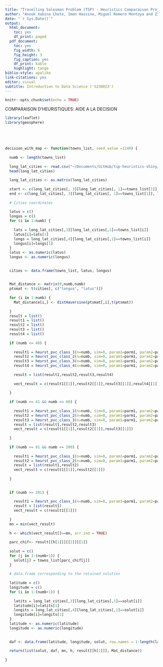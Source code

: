 ```yaml
---
title: "Travelling Salesman Problem (TSP) - Heuristics Comparaison Project"
author: "Anouk Xabina Lhote, Imen Hassine, Miguel Romero Montoya and Zildete Landim Crausaz"
date: "`r Sys.Date()`"
output:
  html_document:
    toc: yes
    df_print: paged
  pdf_document:
    toc: yes
    fig_width: 6
    fig_height: 3
    fig_caption: yes
    df_print: kable
    highlight: tango
biblio-style: apalike
link-citations: yes
editor: visual
subtitle: Introduction to Data Science ('S230023')
---
```


```r
knitr::opts_chunk$set(echo = TRUE)
```

COMPARAISON D'HEURISTIQUES: AIDE A LA DECISION

```r
library(leaflet)
library(geosphere)





decision_with_map <- function(towns_list, seed_value =1240) {
  
  numb <- length(towns_list)
  
  long_lat_cities <- read.csv("~/Documents/GitHub/tsp-heuristics-shiny/worldcities.csv")
  head(long_lat_cities)
  
  long_lat_cities <- as.matrix(long_lat_cities)
  
  start <- c(long_lat_cities[, 3][long_lat_cities[, 1]==towns_list[1]], long_lat_cities[, 4][long_lat_cities[, 1]==towns_list[1]]) # Paris
  end <- c(long_lat_cities[, 3][long_lat_cities[, 1]==towns_list[1]], long_lat_cities[, 4][long_lat_cities[, 1]==towns_list[1]]) # Paris
  
  # Cities coordinates
  
  latus = c()
  longus = c()
  for (i in 1:numb) {
    
    lats = long_lat_cities[,3][long_lat_cities[,1]==towns_list[i]]
    latus[i]=lats[1]
    longs = long_lat_cities[,4][long_lat_cities[,1]==towns_list[i]]
    longus[i]=longs[1]
  }
  latus <- as.numeric(latus)
  longus <- as.numeric(longus)
  
  
  cities <- data.frame(towns_list, latus, longus)
  
  
  Mat_distance <- matrix(0,numb,numb)
  ptsmat <- t(cities[, c("longus", "latus")])
  
  for (i in 1:numb) {
    Mat_distance[i,] <- distHaversine(ptsmat[,i],t(ptsmat))
    
  }
  result = list()
  result1 = list()
  result2 = list()
  result3 = list()
  result4 = list()
  
  if (numb <= 40) {
    
    result1 = heurst_pvc_class_1(n=numb, sim=0, param1=parm1, param2=parm2, seed=seed_value, Matchoice=Mat_distance)
    result2 = heurst_pvc_class_2(n=numb, sim=0, param1=parm1, param2=parm2, seed=seed_value, Matchoice=Mat_distance)
    result3 = heurst_pvc_class_3(n=numb, sim=0, param1=parm1, param2=parm2, seed=seed_value, Matchoice=Mat_distance)
    result4 = heurst_pvc_class_4(n=numb, sim=0, param1=parm1, param2=parm2, seed=seed_value, Matchoice=Mat_distance)
    
    result = list(result1,result2,result3,result4)
    
    vect_result = c(result1[[1]],result2[[1]],result3[[1]],result4[[1]])
    
  }
  
  if (numb >= 41 && numb <= 80) {
    
    result1 = heurst_pvc_class_1(n=numb, sim=0, param1=parm1, param2=parm2, seed=seed_value, Matchoice=Mat_distance)
    result2 = heurst_pvc_class_2(n=numb, sim=0, param1=parm1, param2=parm2, seed=seed_value, Matchoice=Mat_distance)
    result3 = heurst_pvc_class_3(n=numb, sim=0, param1=parm1, param2=parm2, seed=seed_value, Matchoice=Mat_distance)
    result = list(result1,result2,result3)
    vect_result = c(result1[[1]],result2[[1]],result3[[1]])
    
  }
  
  if (numb >= 81 && numb <= 200) {
    
    result1 = heurst_pvc_class_1(n=numb, sim=0, param1=parm1, param2=parm2, seed=seed_value, Matchoice=Mat_distance)
    result2 = heurst_pvc_class_2(n=numb, sim=0, param1=parm1, param2=parm2, seed=seed_value, Matchoice=Mat_distance)
    result = list(result1,result2)
    vect_result = c(result1[[1]],result2[[1]])
    
  }
  
  
  if (numb >= 201) {
    
    result1 = heurst_pvc_class_1(n=numb, sim=0, param1=parm1, param2=parm2, seed=seed_value, Matchoice=Mat_distance)
    result = list(result1)
    vect_result = c(result1[[1]])
    
  }
  mn = min(vect_result)
  
  h <- which(vect_result[]==mn, arr.ind = TRUE)
  
  parc_chif<- result[[h[1]]][[2]][[1]]
  
  solut = c()
  for (j in 1:(numb+1)) {
    solut[j] = towns_list[parc_chif[j]]
  }
  
  # data.frame corresponding to the retained solution
  
  latitude = c()
  longitude = c()
  for (i in 1:(numb+1)) {
    
    latits = long_lat_cities[,3][long_lat_cities[,1]==solut[i]]
    latitude[i]=latits[1]
    longits = long_lat_cities[,4][long_lat_cities[,1]==solut[i]]
    longitude[i]=longits[1]
  }
  latitude <- as.numeric(latitude)
  longitude <- as.numeric(longitude)
  
  
  daf <- data.frame(latitude, longitude, solut, row.names = 1:length(latitude)) 
  
  return(list(solut, daf, mn, h, result[[h[1]]], Mat_distance))
  
}

```



